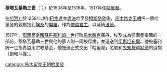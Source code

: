 {{unreferenced|time=2020-05-31T04:19:00+00:00}}
{{NoteTA
|G1=伊斯蘭
}}
'''穆塔瓦基勒三世'''（{{Lang-ar|المتوكل على الله الثالث}}；{{bd|?||1543年}}）於1508年至1516年、1517年任[[哈里發|哈里發]]。

在[[旭烈兀|旭烈兀]]於1258年攻陷[[巴格達|巴格達]]並[[處決|處決]]哈里發[[穆斯塔欣|穆斯塔欣]]後，[[馬木路克王朝|馬木路克王朝]]把一個哈里發的親屬接到[[埃及|埃及]]的[[開羅|開羅]]，作為[[傀儡君主|傀儡君主]]，以延續[[法統|法統]]。

1517年，[[鄂圖曼帝國|鄂圖曼帝國]][[苏丹_(称谓)|蘇丹]][[塞利姆一世|塞利姆一世]]打敗[[馬木路克|馬木路克]]蘇丹，埃及成為鄂圖曼帝國的一部份，穆塔瓦基勒三世與他的家人則一同被俘虜，並運送到[[伊斯坦布爾|伊斯坦布爾]]。他被塞利姆一世指責盜用宗教基金，他被迫正式交出「哈里發」名號和[[先知|先知]][[穆罕默德|穆罕默德]]的遺物（劍和斗篷）。

{{s-start}}
{{s-hou|[[馬木留克王朝|馬木留克王朝]]||1497年||1543年}}
{{s-rel|su}}
{{s-bef|before=[[穆斯塔姆西克|穆斯塔姆西克]]}}
{{s-ttl|title=[[伊斯蘭教|伊斯蘭教]]第七十二代[[哈里發列表|哈里發]]|years=1508年－1517年}}
{{s-aft|after=[[塞利姆一世|塞利姆一世]]}}
{{s-end}}
{{Abbasids}}
[[category:馬木留克王朝哈里發|category:馬木留克王朝哈里發]]